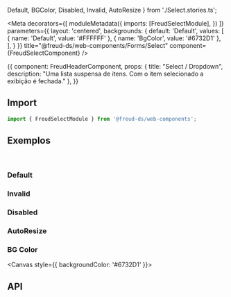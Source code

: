   Default,
  BGColor,
  Disabled,
  Invalid, AutoResize
} from './Select.stories.ts';

<Meta
  decorators={[
    moduleMetadata({
      imports: [FreudSelectModule],
    })
  ]}
  parameters={{
    layout: 'centered',
    backgrounds: {
      default: 'Default',
      values: [
        { name: 'Default', value: '#FFFFFF' },
        { name: 'BgColor', value: '#6732D1' },
      ],
    }
  }}
title="@freud-ds/web-components/Forms/Select" component={FreudSelectComponent} />

<Story name="Storyname-hidden">
  {{
    component: FreudHeaderComponent,
    props: {
      title: "Select / Dropdown",
      description: "Uma lista suspensa de itens. Com o item selecionado a exibição é fechada."
    },
  }}
</Story>

## <a id="importing"></a>Import

```ts
import { FreudSelectModule } from '@freud-ds/web-components';
```

## <a id="exemplos"></a>Exemplos
<br />

### Default
<Canvas>
  <Story story={Default}/>
</Canvas>

### Invalid
<Canvas>
  <Story story={Invalid}/>
</Canvas>

### Disabled
<Canvas>
  <Story story={Disabled}/>
</Canvas>

### AutoResize
<Canvas>
  <Story story={AutoResize}/>
</Canvas>

### BG Color
<Canvas style={{ backgroundColor: '#6732D1' }}>
  <Story story={BGColor}/>
</Canvas>

## <a id="api"></a>API

<ArgsTable of={FreudSelectComponent} />
